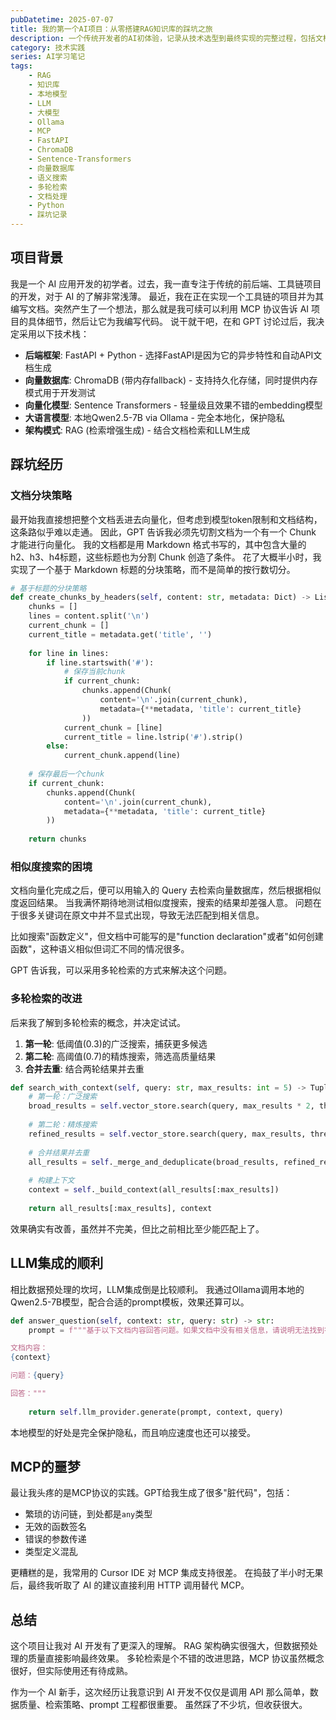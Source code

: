 ```yaml
---
pubDatetime: 2025-07-07
title: 我的第一个AI项目：从零搭建RAG知识库的踩坑之旅
description: 一个传统开发者的AI初体验，记录从技术选型到最终实现的完整过程，包括文档分块、多轮检索、本地LLM集成等关键技术的实践心得
category: 技术实践
series: AI学习笔记
tags:
    - RAG
    - 知识库
    - 本地模型
    - LLM
    - 大模型
    - Ollama
    - MCP
    - FastAPI
    - ChromaDB
    - Sentence-Transformers
    - 向量数据库
    - 语义搜索
    - 多轮检索
    - 文档处理
    - Python
    - 踩坑记录
---
```


## 项目背景

我是一个 AI 应用开发的初学者。过去，我一直专注于传统的前后端、工具链项目的开发，对于 AI 的了解非常浅薄。
最近，我在正在实现一个工具链的项目并为其编写文档。突然产生了一个想法，那么就是我可续可以利用 MCP 协议告诉 AI 项目的具体细节，然后让它为我编写代码。
说干就干吧，在和 GPT 讨论过后，我决定采用以下技术栈：

- **后端框架**: FastAPI + Python - 选择FastAPI是因为它的异步特性和自动API文档生成
- **向量数据库**: ChromaDB (带内存fallback) - 支持持久化存储，同时提供内存模式用于开发测试
- **向量化模型**: Sentence Transformers - 轻量级且效果不错的embedding模型
- **大语言模型**: 本地Qwen2.5-7B via Ollama - 完全本地化，保护隐私
- **架构模式**: RAG (检索增强生成) - 结合文档检索和LLM生成

## 踩坑经历

### 文档分块策略

最开始我直接想把整个文档丢进去向量化，但考虑到模型token限制和文档结构，这条路似乎难以走通。
因此，GPT 告诉我必须先切割文档为一个有一个 Chunk 才能进行向量化。
我的文档都是用 Markdown 格式书写的，其中包含大量的h2、h3、h4标题，这些标题也为分割 Chunk 创造了条件。
花了大概半小时，我实现了一个基于 Markdown 标题的分块策略，而不是简单的按行数切分。

```python
# 基于标题的分块策略
def create_chunks_by_headers(self, content: str, metadata: Dict) -> List[Chunk]:
    chunks = []
    lines = content.split('\n')
    current_chunk = []
    current_title = metadata.get('title', '')
    
    for line in lines:
        if line.startswith('#'):
            # 保存当前chunk
            if current_chunk:
                chunks.append(Chunk(
                    content='\n'.join(current_chunk),
                    metadata={**metadata, 'title': current_title}
                ))
            current_chunk = [line]
            current_title = line.lstrip('#').strip()
        else:
            current_chunk.append(line)
    
    # 保存最后一个chunk
    if current_chunk:
        chunks.append(Chunk(
            content='\n'.join(current_chunk),
            metadata={**metadata, 'title': current_title}
        ))
    
    return chunks
```

### 相似度搜索的困境

文档向量化完成之后，便可以用输入的 Query 去检索向量数据库，然后根据相似度返回结果。
当我满怀期待地测试相似度搜索，搜索的结果却差强人意。
问题在于很多关键词在原文中并不显式出现，导致无法匹配到相关信息。

比如搜索"函数定义"，但文档中可能写的是"function declaration"或者"如何创建函数"，这种语义相似但词汇不同的情况很多。

GPT 告诉我，可以采用多轮检索的方式来解决这个问题。

### 多轮检索的改进

后来我了解到多轮检索的概念，并决定试试。

1. **第一轮**: 低阈值(0.3)的广泛搜索，捕获更多候选
2. **第二轮**: 高阈值(0.7)的精炼搜索，筛选高质量结果
3. **合并去重**: 结合两轮结果并去重

```python
def search_with_context(self, query: str, max_results: int = 5) -> Tuple[List[SearchResult], str]:
    # 第一轮：广泛搜索
    broad_results = self.vector_store.search(query, max_results * 2, threshold=0.3)
    
    # 第二轮：精炼搜索
    refined_results = self.vector_store.search(query, max_results, threshold=0.7)
    
    # 合并结果并去重
    all_results = self._merge_and_deduplicate(broad_results, refined_results)
    
    # 构建上下文
    context = self._build_context(all_results[:max_results])
    
    return all_results[:max_results], context
```

效果确实有改善，虽然并不完美，但比之前相比至少能匹配上了。

## LLM集成的顺利

相比数据预处理的坎坷，LLM集成倒是比较顺利。
我通过Ollama调用本地的Qwen2.5-7B模型，配合合适的prompt模板，效果还算可以。

```python
def answer_question(self, context: str, query: str) -> str:
    prompt = f"""基于以下文档内容回答问题。如果文档中没有相关信息，请说明无法找到答案。

文档内容：
{context}

问题：{query}

回答："""
    
    return self.llm_provider.generate(prompt, context, query)
```

本地模型的好处是完全保护隐私，而且响应速度也还可以接受。

## MCP的噩梦

最让我头疼的是MCP协议的实践。GPT给我生成了很多"脏代码"，包括：

- 繁琐的访问链，到处都是`any`类型
- 无效的函数签名
- 错误的参数传递
- 类型定义混乱

更糟糕的是，我常用的 Cursor IDE 对 MCP 集成支持很差。
在捣鼓了半小时无果后，最终我听取了 AI 的建议直接利用 HTTP 调用替代 MCP。

## 总结

这个项目让我对 AI 开发有了更深入的理解。
RAG 架构确实很强大，但数据预处理的质量直接影响最终效果。
多轮检索是个不错的改进思路，MCP 协议虽然概念很好，但实际使用还有待成熟。

作为一个 AI 新手，这次经历让我意识到 AI 开发不仅仅是调用 API 那么简单，数据质量、检索策略、prompt 工程都很重要。
虽然踩了不少坑，但收获很大。